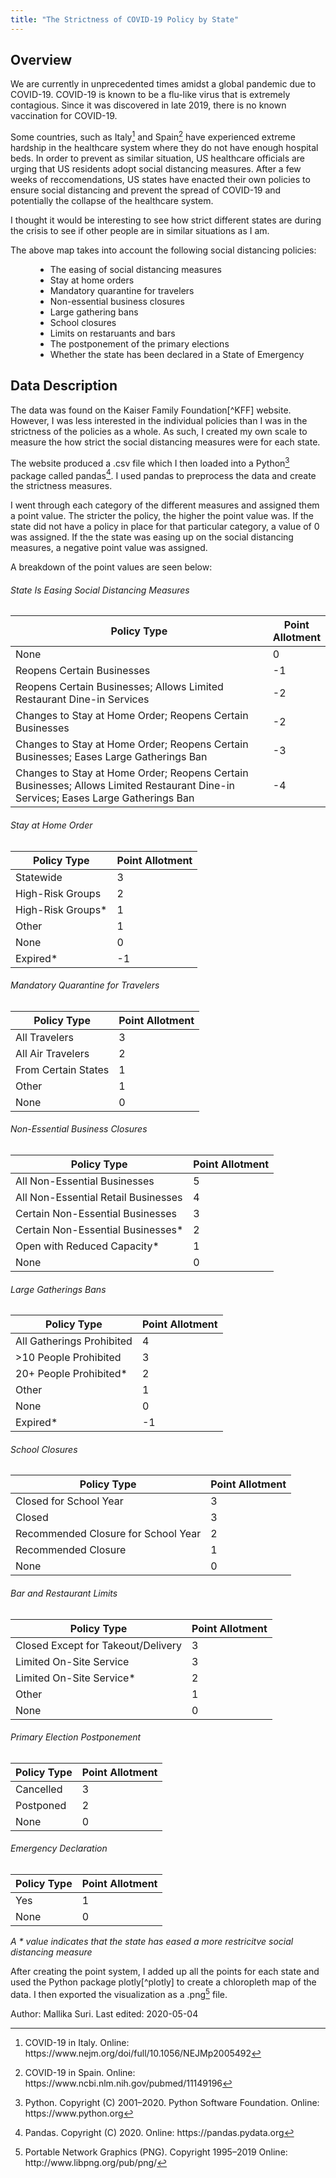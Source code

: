 ```yaml
---
title: "The Strictness of COVID-19 Policy by State"
---
```



## Overview

We are currently in unprecedented times amidst a global pandemic due to COVID-19. COVID-19 is known to be a flu-like virus that is extremely contagious. Since it was discovered in late 2019, there is no known vaccination for COVID-19. 

Some countries, such as Italy[^italy] and Spain[^spain] have experienced extreme hardship in the healthcare system where they do not have enough hospital beds. In order to prevent as similar situation, US healthcare officials are urging that US residents adopt social distancing measures. After a few weeks of reccomendations, US states have enacted their own policies to ensure social distancing and prevent the spread of COVID-19 and potentially the collapse of the healthcare system.

I thought it would be interesting to see how strict different states are during the crisis to see if other people are in similar situations as I am. 

The above map takes into account the following social distancing policies:
: - The easing of social distancing measures
	- Stay at home orders
	- Mandatory quarantine for travelers
	- Non-essential business closures
	- Large gathering bans
	- School closures
	- Limits on restaruants and bars
	- The postponement of the primary elections
	- Whether the state has been declared in a State of Emergency

## Data Description

The data was found on the Kaiser Family Foundation[^KFF] website. However, I was less interested in the individual policies than I was in the strictness of the policies as a whole. As such, I created my own scale to measure the how strict the social distancing measures were for each state.

The website produced a .csv file which I then loaded into a Python[^python] package called pandas[^pandas]. I used pandas to preprocess the data and create the strictness measures.

I went through each category of the different measures and assigned them a point value. The stricter the policy, the higher the point value was. If the state did not have a policy in place for that particular category, a value of 0 was assigned. If the the state was easing up on the social distancing measures, a negative point value was assigned. 

A breakdown of the point values are seen below:

###### State Is Easing Social Distancing Measures

| Policy Type                                                                                                                         | Point Allotment |
| ----------------------------------------------------------------------------------------------------------------------------------- | --------------- |
| None                                                                                                                                | 0               |
| Reopens Certain Businesses                                                                                                          | -1              |
| Reopens Certain Businesses; Allows Limited Restaurant Dine-in Services                                                              | -2              |
| Changes to Stay at Home Order; Reopens Certain Businesses                                                                           | -2              |
| Changes to Stay at Home Order; Reopens Certain Businesses; Eases Large Gatherings Ban                                               | -3              |
| Changes to Stay at Home Order; Reopens Certain Businesses; Allows Limited Restaurant Dine-in Services; Eases Large Gatherings Ban   | -4              |

###### Stay at Home Order

| Policy Type         | Point Allotment |
| ------------------- | --------------- |
| Statewide           | 3               |
| High-Risk Groups    | 2               |
| High-Risk Groups*   | 1               |
| Other               | 1               |
| None                | 0               |
| Expired*            | -1              |

###### Mandatory Quarantine for Travelers

| Policy Type         | Point Allotment |
| ------------------- | --------------- |
| All Travelers       | 3               |
| All Air Travelers   | 2               |
| From Certain States | 1               |
| Other               | 1               |
| None                | 0               |


###### Non-Essential Business Closures

| Policy Type                          | Point Allotment |
| ------------------------------------ | --------------- |
| All Non-Essential Businesses         | 5               |
| All Non-Essential Retail Businesses  | 4               |
| Certain Non-Essential Businesses     | 3               |
| Certain Non-Essential Businesses*    | 2               |
| Open with Reduced Capacity*          | 1               |
| None                                 | 0               |

###### Large Gatherings Bans

| Policy Type               | Point Allotment |
| ------------------------- | --------------- |
| All Gatherings Prohibited | 4               |
| >10 People Prohibited     | 3               |
| 20+ People Prohibited*    | 2               |
| Other                     | 1               |
| None                      | 0               |
| Expired*                  | -1              |

###### School Closures

| Policy Type                          | Point Allotment |
| ------------------------------------ | --------------- |
| Closed for School Year               | 3               |
| Closed                               | 3               |
| Recommended Closure for School Year  | 2               |
| Recommended Closure                  | 1               |
| None                                 | 0               |

###### Bar and Restaurant Limits

| Policy Type                          | Point Allotment |
| ------------------------------------ | --------------- |
| Closed Except for Takeout/Delivery   | 3               |
| Limited On-Site Service              | 3               |
| Limited On-Site Service*             | 2               |
| Other                                | 1               |
| None                                 | 0               |

###### Primary Election Postponement

| Policy Type    | Point Allotment |
| -------------- | --------------- |
| Cancelled      | 3               |
| Postponed      | 2               |
| None           | 0               |

###### Emergency Declaration

| Policy Type    | Point Allotment |
| -------------- | --------------- |
| Yes            | 1               |
| None           | 0               |

_A * value indicates that the state has eased a more restricitve social distancing measure_

After creating the point system, I added up all the points for each state and used the Python package plotly[^plotly] to create a chloropleth map of the data. I then exported the visualization as a .png[^png] file.


<div class="credit-line">
Author: Mallika Suri.
Last edited: 2020-05-04
</div>

[^italy]: COVID-19 in Italy.
Online: https://www.nejm.org/doi/full/10.1056/NEJMp2005492

[^spain]: COVID-19 in Spain.
Online:  https://www.ncbi.nlm.nih.gov/pubmed/11149196

[^kff]: Kaiser Family Foundation website.
Online: https://www.kff.org

[^python]: Python. Copyright (C) 2001–2020. Python Software Foundation. 
Online: https://www.python.org

[^pandas]: Pandas. Copyright (C) 2020. 
Online: https://pandas.pydata.org

[^ployly]: Plotly. Copyright (C) 2020.
Online: https://plotly.com

[^png]: Portable Network Graphics (PNG). Copyright 1995--2019
Online: http://www.libpng.org/pub/png/


